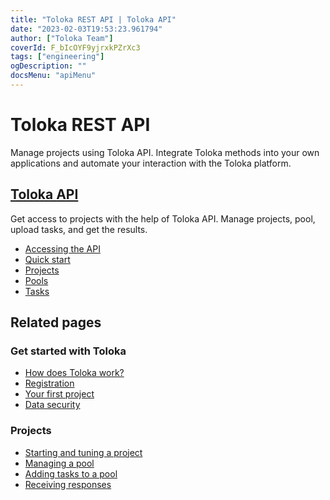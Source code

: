 ```yaml
---
title: "Toloka REST API | Toloka API"
date: "2023-02-03T19:53:23.961794"
author: ["Toloka Team"]
coverId: F_bIcOYF9yjrxkPZrXc3
tags: ["engineering"]
ogDescription: ""
docsMenu: "apiMenu"
---
```



# Toloka REST API

Manage projects using Toloka API. Integrate Toloka methods into your own applications and automate your interaction with the Toloka platform.

## [Toloka API](/docs-new/api/index)

Get access to projects with the help of Toloka API. Manage projects, pool, upload tasks, and get the results.

- [Accessing the API](/docs-new/api/access)
- [Quick start](/docs-new/api/quickstart)
- [Projects](/docs-new/api/project)
- [Pools](/docs-new/api/pool)
- [Tasks](/docs-new/api/upload-tasks)

## Related pages

### Get started with Toloka

- [How does Toloka work?](https://toloka.ai/en/docs/guide/concepts/overview)
- [Registration](https://toloka.ai/en/docs/guide/concepts/access)
- [Your first project](https://toloka.ai/en/docs/guide/concepts/first-project)
- [Data security](https://toloka.ai/en/docs/guide/concepts/data-security)

### Projects

- [Starting and tuning a project](https://toloka.ai/en/docs/guide/concepts/main-steps)
- [Managing a pool](https://toloka.ai/en/docs/guide/concepts/pool-main)
- [Adding tasks to a pool](https://toloka.ai/en/docs/guide/concepts/pool)
- [Receiving responses](https://toloka.ai/en/docs/guide/concepts/result-of-eval)

<GlobalCommunity/>

<SocialMedia/>
